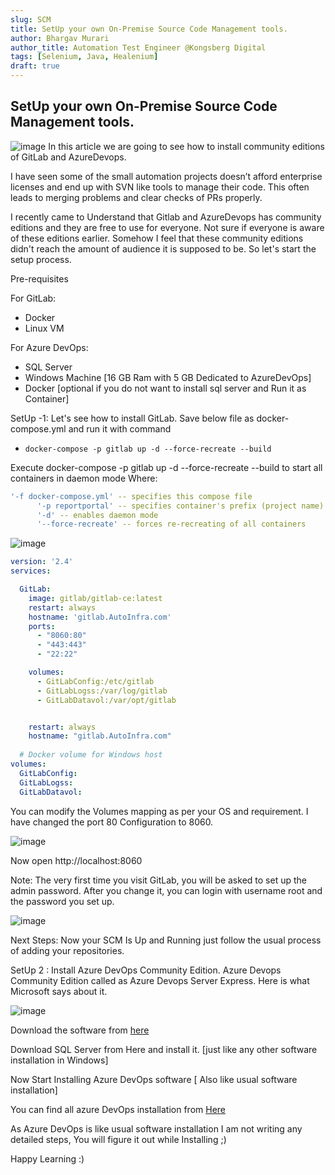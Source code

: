 ```yaml
---
slug: SCM
title: SetUp your own On-Premise Source Code Management tools.
author: Bhargav Murari
author_title: Automation Test Engineer @Kongsberg Digital
tags: [Selenium, Java, Healenium]
draft: true
---
```


## SetUp your own On-Premise Source Code Management tools.
![image](Images/SCM/1.jpeg)
In this article we are going to see how to install community editions of GitLab and AzureDevops.

I have seen some of the small automation projects doesn’t afford enterprise licenses and end up with SVN like tools to manage their code. This often leads to merging problems and clear checks of PRs properly.

I recently came to Understand that Gitlab and AzureDevops has community editions and they are free to use for everyone. Not sure if everyone is aware of these editions earlier. Somehow I feel that these community editions didn't reach the amount of audience it is supposed to be. So let's start the setup process.

Pre-requisites

For GitLab:
- Docker 
- Linux VM

For Azure DevOps:

- SQL Server 
- Windows Machine [16 GB Ram with 5 GB Dedicated to AzureDevOps]
- Docker [optional if you do not want to install sql server and Run it as Container]

SetUp -1: Let's see how to install GitLab.
Save below file as docker-compose.yml and run it with command

-     docker-compose -p gitlab up -d --force-recreate --build

 Execute docker-compose -p gitlab up -d --force-recreate --build to start all containers in daemon mode
 Where:

```yml
'-f docker-compose.yml' -- specifies this compose file
      '-p reportportal' -- specifies container's prefix (project name)
      '-d' -- enables daemon mode
      '--force-recreate' -- forces re-recreating of all containers
```

![image](Images/SCM/2.png)



```yml
version: '2.4'
services:

  GitLab:
    image: gitlab/gitlab-ce:latest
    restart: always
    hostname: 'gitlab.AutoInfra.com'
    ports:
      - "8060:80"
      - "443:443"
      - "22:22"

    volumes:
      - GitLabConfig:/etc/gitlab
      - GitLabLogss:/var/log/gitlab
      - GitLabDatavol:/var/opt/gitlab


    restart: always
    hostname: "gitlab.AutoInfra.com"
         
  # Docker volume for Windows host
volumes:
  GitLabConfig:
  GitLabLogss:
  GitLabDatavol:
```

You can modify the Volumes mapping as per your OS and requirement. I have changed the port 80 Configuration to 8060.

![image](Images/SCM/3.png)


Now open http://localhost:8060

Note: The very first time you visit GitLab, you will be asked to set up the admin password. After you change it, you can login with username root and the password you set up.


![image](Images/SCM/4.png)

Next Steps: Now your SCM Is Up and Running just follow the usual process of adding your repositories.

SetUp 2 : Install Azure DevOps Community Edition.
Azure Devops Community Edition called as Azure Devops Server Express. Here is what Microsoft says about it.


![image](Images/SCM/5.png)

Download the software from [here](https://azure.microsoft.com/en-in/services/devops/server/)

Download SQL Server from Here and install it. [just like any other software installation in Windows]

Now Start Installing Azure DevOps software [ Also like usual software installation]

You can find all azure DevOps installation from [Here](https://docs.microsoft.com/azure/devops/server/install/get-started?view=azure-devops-2020)

As Azure DevOps is like usual software installation I am not writing any detailed steps, You will figure it out while Installing ;)

Happy Learning :)